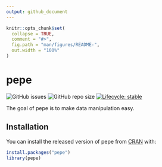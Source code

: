 ```yaml
---
output: github_document
---
```


<!-- README.md is generated from README.Rmd. Please edit that file -->

```r
knitr::opts_chunk$set(
  collapse = TRUE,
  comment = "#>",
  fig.path = "man/figures/README-",
  out.width = "100%"
)
```

<!--
[![CRAN status](https://www.r-pkg.org/badges/version/pepe)](https://CRAN.R-project.org/package=pepe)
# pepe <a><img src='man/figures/pepe.png' align="right" height="138.5" /></a> -->


# pepe  
<!-- <a href='https://github.com/seymakalay/pepe'><img src='man/figures/pepe.png' align="right" height="138.5" /></a> -->

<!-- badges: start -->
![GitHub issues](https://img.shields.io/github/issues/seymakalay/pepe)
![GitHub repo size](https://img.shields.io/github/repo-size/seymakalay/pepe)
[![Lifecycle: stable](https://img.shields.io/badge/lifecycle-stable-brightgreen.svg)](https://lifecycle.r-lib.org/articles/stages.html#stable)
<!-- badges: end -->

The goal of pepe is to make data manipulation easy. 

## Installation

You can install the released version of pepe from [CRAN](https://CRAN.R-project.org) with:

``` r
install.packages("pepe")
library(pepe)
```


